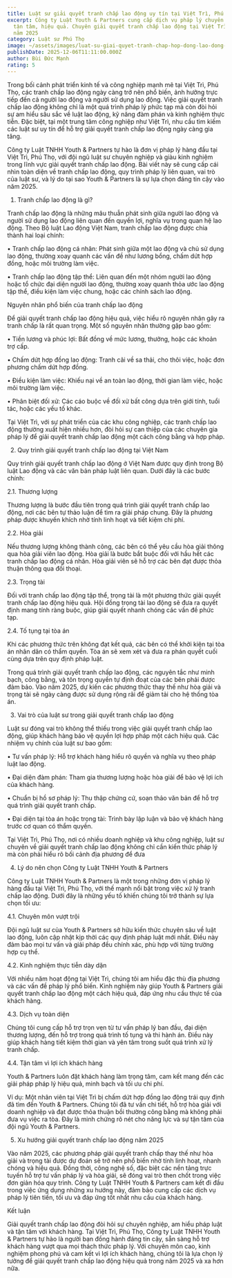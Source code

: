 ```yaml
---
title: Luật sư giải quyết tranh chấp lao động uy tín tại Việt Trì, Phú Thọ 2025
excerpt: Công ty Luật Youth & Partners cung cấp dịch vụ pháp lý chuyên nghiệp,
  tận tâm, hiệu quả. Chuyên giải quyết tranh chấp lao động tại Việt Trì, Phú Thọ
  năm 2025
category: Luật sư Phú Thọ
image: ~/assets/images/luat-su-giai-quyet-tranh-chap-hop-dong-lao-dong-uy-tin-tai-viet-tri-phu-tho-2025.jpg
publishDate: 2025-12-06T11:11:00.000Z
author: Bùi Đức Mạnh
rating: 5
---
```

Trong bối cảnh phát triển kinh tế và công nghiệp mạnh mẽ tại Việt Trì, Phú Thọ, các tranh chấp lao động ngày càng trở nên phổ biến, ảnh hưởng trực tiếp đến cả người lao động và người sử dụng lao động. Việc giải quyết tranh chấp lao động không chỉ là một quá trình pháp lý phức tạp mà còn đòi hỏi sự am hiểu sâu sắc về luật lao động, kỹ năng đàm phán và kinh nghiệm thực tiễn. Đặc biệt, tại một trung tâm công nghiệp như Việt Trì, nhu cầu tìm kiếm các luật sư uy tín để hỗ trợ giải quyết tranh chấp lao động ngày càng gia tăng.

Công ty Luật TNHH Youth & Partners tự hào là đơn vị pháp lý hàng đầu tại Việt Trì, Phú Thọ, với đội ngũ luật sư chuyên nghiệp và giàu kinh nghiệm trong lĩnh vực giải quyết tranh chấp lao động. Bài viết này sẽ cung cấp cái nhìn toàn diện về tranh chấp lao động, quy trình pháp lý liên quan, vai trò của luật sư, và lý do tại sao Youth & Partners là sự lựa chọn đáng tin cậy vào năm 2025.

1. Tranh chấp lao động là gì?

Tranh chấp lao động là những mâu thuẫn phát sinh giữa người lao động và người sử dụng lao động liên quan đến quyền lợi, nghĩa vụ trong quan hệ lao động. Theo Bộ luật Lao động Việt Nam, tranh chấp lao động được chia thành hai loại chính:

•	Tranh chấp lao động cá nhân: Phát sinh giữa một lao động và chủ sử dụng lao động, thường xoay quanh các vấn đề như lương bổng, chấm dứt hợp đồng, hoặc môi trường làm việc.

•	Tranh chấp lao động tập thể: Liên quan đến một nhóm người lao động hoặc tổ chức đại diện người lao động, thường xoay quanh thỏa ước lao động tập thể, điều kiện làm việc chung, hoặc các chính sách lao động.

Nguyên nhân phổ biến của tranh chấp lao động

Để giải quyết tranh chấp lao động hiệu quả, việc hiểu rõ nguyên nhân gây ra tranh chấp là rất quan trọng. Một số nguyên nhân thường gặp bao gồm:

•	Tiền lương và phúc lợi: Bất đồng về mức lương, thưởng, hoặc các khoản trợ cấp.

•	Chấm dứt hợp đồng lao động: Tranh cãi về sa thải, cho thôi việc, hoặc đơn phương chấm dứt hợp đồng.

•	Điều kiện làm việc: Khiếu nại về an toàn lao động, thời gian làm việc, hoặc môi trường làm việc.

•	Phân biệt đối xử: Các cáo buộc về đối xử bất công dựa trên giới tính, tuổi tác, hoặc các yếu tố khác.

Tại Việt Trì, với sự phát triển của các khu công nghiệp, các tranh chấp lao động thường xuất hiện nhiều hơn, đòi hỏi sự can thiệp của các chuyên gia pháp lý để giải quyết tranh chấp lao động một cách công bằng và hợp pháp.

2. Quy trình giải quyết tranh chấp lao động tại Việt Nam

Quy trình giải quyết tranh chấp lao động ở Việt Nam được quy định trong Bộ luật Lao động và các văn bản pháp luật liên quan. Dưới đây là các bước chính:

2.1. Thương lượng

Thương lượng là bước đầu tiên trong quá trình giải quyết tranh chấp lao động, nơi các bên tự thảo luận để tìm ra giải pháp chung. Đây là phương pháp được khuyến khích nhờ tính linh hoạt và tiết kiệm chi phí.

2.2. Hòa giải

Nếu thương lượng không thành công, các bên có thể yêu cầu hòa giải thông qua hòa giải viên lao động. Hòa giải là bước bắt buộc đối với hầu hết các tranh chấp lao động cá nhân. Hòa giải viên sẽ hỗ trợ các bên đạt được thỏa thuận thông qua đối thoại.

2.3. Trọng tài

Đối với tranh chấp lao động tập thể, trọng tài là một phương thức giải quyết tranh chấp lao động hiệu quả. Hội đồng trọng tài lao động sẽ đưa ra quyết định mang tính ràng buộc, giúp giải quyết nhanh chóng các vấn đề phức tạp.

2.4. Tố tụng tại tòa án

Khi các phương thức trên không đạt kết quả, các bên có thể khởi kiện tại tòa án nhân dân có thẩm quyền. Tòa án sẽ xem xét và đưa ra phán quyết cuối cùng dựa trên quy định pháp luật.

Trong quá trình giải quyết tranh chấp lao động, các nguyên tắc như minh bạch, công bằng, và tôn trọng quyền tự định đoạt của các bên phải được đảm bảo. Vào năm 2025, dự kiến các phương thức thay thế như hòa giải và trọng tài sẽ ngày càng được sử dụng rộng rãi để giảm tải cho hệ thống tòa án.

3. Vai trò của luật sư trong giải quyết tranh chấp lao động

Luật sư đóng vai trò không thể thiếu trong việc giải quyết tranh chấp lao động, giúp khách hàng bảo vệ quyền lợi hợp pháp một cách hiệu quả. Các nhiệm vụ chính của luật sư bao gồm:

•	Tư vấn pháp lý: Hỗ trợ khách hàng hiểu rõ quyền và nghĩa vụ theo pháp luật lao động.

•	Đại diện đàm phán: Tham gia thương lượng hoặc hòa giải để bảo vệ lợi ích của khách hàng.

•	Chuẩn bị hồ sơ pháp lý: Thu thập chứng cứ, soạn thảo văn bản để hỗ trợ quá trình giải quyết tranh chấp.

•	Đại diện tại tòa án hoặc trọng tài: Trình bày lập luận và bảo vệ khách hàng trước cơ quan có thẩm quyền.

Tại Việt Trì, Phú Thọ, nơi có nhiều doanh nghiệp và khu công nghiệp, luật sư chuyên về giải quyết tranh chấp lao động không chỉ cần kiến thức pháp lý mà còn phải hiểu rõ bối cảnh địa phương để đưa

4. Lý do nên chọn Công ty Luật TNHH Youth & Partners

Công ty Luật TNHH Youth & Partners là một trong những đơn vị pháp lý hàng đầu tại Việt Trì, Phú Thọ, với thế mạnh nổi bật trong việc xử lý tranh chấp lao động. Dưới đây là những yếu tố khiến chúng tôi trở thành sự lựa chọn tối ưu:

4.1. Chuyên môn vượt trội

Đội ngũ luật sư của Youth & Partners sở hữu kiến thức chuyên sâu về luật lao động, luôn cập nhật kịp thời các quy định pháp luật mới nhất. Điều này đảm bảo mọi tư vấn và giải pháp đều chính xác, phù hợp với từng trường hợp cụ thể.

4.2. Kinh nghiệm thực tiễn dày dặn

Với nhiều năm hoạt động tại Việt Trì, chúng tôi am hiểu đặc thù địa phương và các vấn đề pháp lý phổ biến. Kinh nghiệm này giúp Youth & Partners giải quyết tranh chấp lao động một cách hiệu quả, đáp ứng nhu cầu thực tế của khách hàng.

4.3. Dịch vụ toàn diện

Chúng tôi cung cấp hỗ trợ trọn vẹn từ tư vấn pháp lý ban đầu, đại diện thương lượng, đến hỗ trợ trong quá trình tố tụng và thi hành án. Điều này giúp khách hàng tiết kiệm thời gian và yên tâm trong suốt quá trình xử lý tranh chấp.

4.4. Tận tâm vì lợi ích khách hàng

Youth & Partners luôn đặt khách hàng làm trọng tâm, cam kết mang đến các giải pháp pháp lý hiệu quả, minh bạch và tối ưu chi phí.

Ví dụ: Một nhân viên tại Việt Trì bị chấm dứt hợp đồng lao động trái quy định đã tìm đến Youth & Partners. Chúng tôi đã tư vấn chi tiết, hỗ trợ hòa giải với doanh nghiệp và đạt được thỏa thuận bồi thường công bằng mà không phải đưa vụ việc ra tòa. Đây là minh chứng rõ nét cho năng lực và sự tận tâm của đội ngũ Youth & Partners.

5. Xu hướng giải quyết tranh chấp lao động năm 2025

Vào năm 2025, các phương pháp giải quyết tranh chấp thay thế như hòa giải và trọng tài được dự đoán sẽ trở nên phổ biến nhờ tính linh hoạt, nhanh chóng và hiệu quả. Đồng thời, công nghệ số, đặc biệt các nền tảng trực tuyến hỗ trợ tư vấn pháp lý và hòa giải, sẽ đóng vai trò then chốt trong việc đơn giản hóa quy trình. Công ty Luật TNHH Youth & Partners cam kết đi đầu trong việc ứng dụng những xu hướng này, đảm bảo cung cấp các dịch vụ pháp lý tiên tiến, tối ưu và đáp ứng tốt nhất nhu cầu của khách hàng.

Kết luận

Giải quyết tranh chấp lao động đòi hỏi sự chuyên nghiệp, am hiểu pháp luật và tận tâm với khách hàng. Tại Việt Trì, Phú Thọ, Công ty Luật TNHH Youth & Partners tự hào là người bạn đồng hành đáng tin cậy, sẵn sàng hỗ trợ khách hàng vượt qua mọi thách thức pháp lý. Với chuyên môn cao, kinh nghiệm phong phú và cam kết vì lợi ích khách hàng, chúng tôi là lựa chọn lý tưởng để giải quyết tranh chấp lao động hiệu quả trong năm 2025 và xa hơn nữa.
